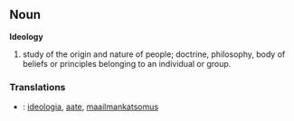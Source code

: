 ==Noun==
'''Ideology'''
#study of the origin and nature of people; doctrine, philosophy, body of beliefs or principles belonging to an individual or group.

===Translations===
*{{fi}}: [[ideologia]], [[aate]], [[maailmankatsomus]]
